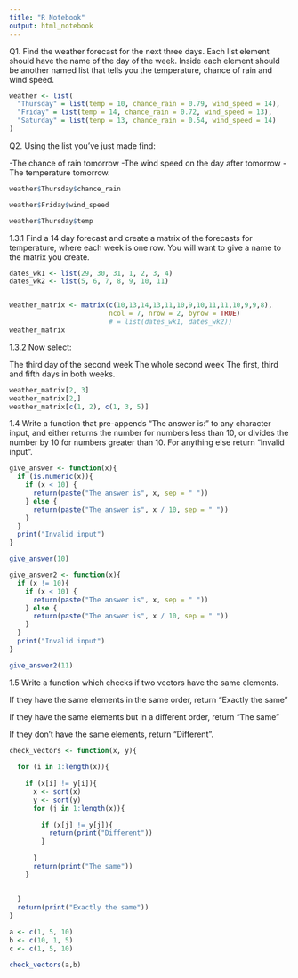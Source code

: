```yaml
---
title: "R Notebook"
output: html_notebook
---
```


Q1. Find the weather forecast for the next three days. Each list element should have the name of the day of the week. Inside each element should be another named list that tells you the temperature, chance of rain and wind speed.

```r
weather <- list(
  "Thursday" = list(temp = 10, chance_rain = 0.79, wind_speed = 14), 
  "Friday" = list(temp = 14, chance_rain = 0.72, wind_speed = 13),
  "Saturday" = list(tenp = 13, chance_rain = 0.54, wind_speed = 14)
)
```

Q2. Using the list you’ve just made find:

-The chance of rain tomorrow
-The wind speed on the day after tomorrow
-The temperature tomorrow.
```r
weather$Thursday$chance_rain

weather$Friday$wind_speed

weather$Thursday$temp
```

1.3.1
Find a 14 day forecast and create a matrix of the forecasts for temperature, where each week is one row.
You will want to give a name to the matrix you create.

```r
dates_wk1 <- list(29, 30, 31, 1, 2, 3, 4)
dates_wk2 <- list(5, 6, 7, 8, 9, 10, 11)


weather_matrix <- matrix(c(10,13,14,13,11,10,9,10,11,11,10,9,9,8), 
                         ncol = 7, nrow = 2, byrow = TRUE) 
                         # = list(dates_wk1, dates_wk2))
weather_matrix
```

1.3.2 Now select:

The third day of the second week
The whole second week
The first, third and fifth days in both weeks.

```r
weather_matrix[2, 3]
weather_matrix[2,]
weather_matrix[c(1, 2), c(1, 3, 5)]
```

1.4
Write a function that pre-appends “The answer is:” to any character input, and either returns the number for numbers less than 10, or divides the number by 10 for numbers greater than 10. For anything else return “Invalid input”.

```r
give_answer <- function(x){
  if (is.numeric(x)){
    if (x < 10) {
      return(paste("The answer is", x, sep = " "))
    } else {
      return(paste("The answer is", x / 10, sep = " "))
    }
  }
  print("Invalid input")
}

give_answer(10)
```

```r
give_answer2 <- function(x){
  if (x != 10){
    if (x < 10) {
      return(paste("The answer is", x, sep = " "))
    } else {
      return(paste("The answer is", x / 10, sep = " "))
    }
  }
  print("Invalid input")
}

give_answer2(11)
```










1.5
Write a function which checks if two vectors have the same elements.

If they have the same elements in the same order, return “Exactly the same”

If they have the same elements but in a different order, return “The same”

If they don’t have the same elements, return “Different”.

```r
check_vectors <- function(x, y){
  
  for (i in 1:length(x)){
    
    if (x[i] != y[i]){
      x <- sort(x)
      y <- sort(y)
      for (j in 1:length(x)){
        
        if (x[j] != y[j]){
          return(print("Different"))
        }
        
      }
      return(print("The same"))
    }
  
    
  }
  return(print("Exactly the same"))
}

a <- c(1, 5, 10)
b <- c(10, 1, 5)
c <- c(1, 5, 10)

check_vectors(a,b)





```















